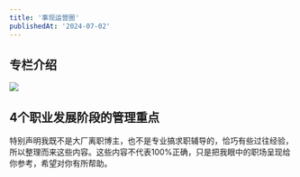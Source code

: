 ```yaml
---
title: '事现运营圈'
publishedAt: '2024-07-02'
---
```


## 专栏介绍

![](https://static.xiaobot.net/file/2024-02-01/2620/cc5035bd899d009e20ea91a25a63a4f4.png)

## 4个职业发展阶段的管理重点
特别声明我既不是大厂离职博主，也不是专业搞求职辅导的，恰巧有些过往经验，所以整理而来这些内容。这些内容不代表100%正确，只是把我眼中的职场呈现给你参考，希望对你有所帮助。

